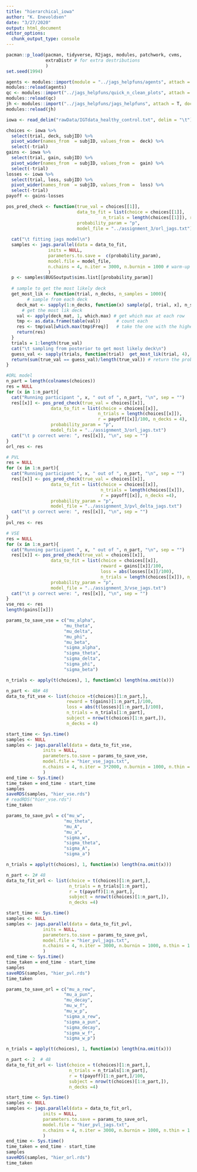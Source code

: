 ```yaml
---
title: "hierarchical_iowa"
author: "K. Enevoldsen"
date: "3/27/2020"
output: html_document
editor_options: 
  chunk_output_type: console
---
```


```r
pacman::p_load(pacman, tidyverse, R2jags, modules, patchwork, cvms,
               extraDistr # for extra destributions
               )
set.seed(1994)

agents <- modules::import(module = "../jags_helpfuns/agents", attach = T, doc = T)
modules::reload(agents)
qc <- modules::import("../jags_helpfuns/quick_n_clean_plots", attach = T, doc = T)
modules::reload(qc)
jh <- modules::import("../jags_helpfuns/jags_helpfuns", attach = T, doc = T)
modules::reload(jh)
```

```r
iowa <- read_delim("rawData/IGTdata_healthy_control.txt", delim = "\t")

choices <- iowa %>%
  select(trial, deck, subjID) %>%
  pivot_wider(names_from  = subjID, values_from =  deck) %>%
  select(-trial)
gains <- iowa %>%
  select(trial, gain, subjID) %>%
  pivot_wider(names_from  = subjID, values_from =  gain) %>%
  select(-trial)
losses <- iowa %>%
  select(trial, loss, subjID) %>%
  pivot_wider(names_from  = subjID, values_from =  loss) %>%
  select(-trial)
payoff <- gains-losses
```

```r
pos_pred_check <- function(true_val = choices[[1]], 
                           data_to_fit = list(choice = choices[[1]], 
                                     n_trials = length(choices[[1]]), r = gains[[1]]/100, n_decks = 4), 
                           probability_param = "p",
                           model_file = "../assignment_3/orl_jags.txt"){
  
  cat("\t fitting jags model\n")
  samples <- jags.parallel(data = data_to_fit,
                inits = NULL, 
                parameters.to.save =  c(probability_param), 
                model.file = model_file,
                n.chains = 4, n.iter = 3000, n.burnin = 1000 # warm-up
                )
  p <- samples$BUGSoutput$sims.list[[probability_param]]
  
  # sample to get the most likely deck
  get_most_lik <- function(trial, n_decks, n_samples = 1000){
        # sample from each deck
    deck_mat <- sapply(1:n_decks, function(x) sample(p[, trial, x], n_samples, replace = T))
      # get the most lik deck
    val <- apply(deck_mat, 1, which.max) # get which max at each row
    tmp <- as.data.frame(table(val))      # count each
    res <- tmp$val[which.max(tmp$Freq)]   # take the one with the highest freq
    return(res)
  }
  trials = 1:length(true_val)
  cat("\t sampling from posterior to get most likely deck\n")
  guess_val <- sapply(trials, function(trial)  get_most_lik(trial, 4), simplify = T)
  return(sum(true_val == guess_val)/length(true_val)) # return the probability that the model will guess correct for a given participant
}

#ORL model
n_part = length(colnames(choices))
res = NULL
for (x in 1:n_part){
  cat("Running participant ", x, " out of ", n_part, "\n", sep = "")
  res[[x]] <- pos_pred_check(true_val = choices[[x]], 
                 data_to_fit = list(choice = choices[[x]], 
                                   n_trials = length(choices[[x]]), 
                                   r = payoff[[x]]/100, n_decks = 4), 
                 probability_param = "p", 
                 model_file = "../assignment_3/orl_jags.txt")
  cat("\t p correct were: ", res[[x]], "\n", sep = "")
}
orl_res <- res

# PVL
res = NULL
for (x in 1:n_part){
  cat("Running participant ", x, " out of ", n_part, "\n", sep = "")
  res[[x]] <- pos_pred_check(true_val = choices[[x]], 
                 data_to_fit = list(choice = choices[[x]],
                                    n_trials = length(choices[[x]]), 
                                    r = payoff[[x]], n_decks =4), 
                 probability_param = "p", 
                 model_file = "../assignment_3/pvl_delta_jags.txt")
  cat("\t p correct were: ", res[[x]], "\n", sep = "")
}
pvl_res <- res

# VSE
res = NULL
for (x in 1:n_part){
  cat("Running participant ", x, " out of ", n_part, "\n", sep = "")
  res[[x]] <- pos_pred_check(true_val = choices[[x]], 
                 data_to_fit = list(choice = choices[[x]],
                                    reward = gains[[x]]/100, 
                                    loss = abs(losses[[x]]/100),
                                    n_trials = length(choices[[x]]), n_decks =4), 
                 probability_param = "p", 
                 model_file = "../assignment_3/vse_jags.txt")
  cat("\t p correct were: ", res[[x]], "\n", sep = "")
}
vse_res <- res
length(gains[[x]])
```


```r

params_to_save_vse = c("mu_alpha",
                      "mu_theta",
                      "mu_delta",
                      "mu_phi",
                      "mu_beta",
                      "sigma_alpha",
                      "sigma_theta",
                      "sigma_delta",
                      "sigma_phi",
                      "sigma_beta")

n_trials <- apply(t(choices), 1, function(x) length(na.omit(x)))

n_part <- 48# 48
data_to_fit_vse <- list(choice =t(choices)[1:n_part,],
                       reward = t(gains)[1:n_part,]/100, 
                       loss = abs(t(losses)[1:n_part,]/100),
                       n_trials = n_trials[1:n_part],
                       subject = nrow(t(choices)[1:n_part,]),
                       n_decks = 4)

start_time <- Sys.time()
samples <- NULL
samples <- jags.parallel(data = data_to_fit_vse,
              inits = NULL, 
              parameters.to.save = params_to_save_vse, 
              model.file = "hier_vse_jags.txt",
              n.chains = 4, n.iter = 3*2000, n.burnin = 1000, n.thin = 3 # warm-up
              )
end_time <- Sys.time()
time_taken = end_time - start_time
samples
saveRDS(samples, "hier_vse.rds")
# readRDS("hier_vse.rds")
time_taken
```

```r
params_to_save_pvl = c("mu_w",
                      "mu_theta",
                      "mu_A",
                      "mu_a",
                      "sigma_w",
                      "sigma_theta",
                      "sigma_A",
                      "sigma_a")

n_trials = apply(t(choices), 1, function(x) length(na.omit(x)))

n_part <- 2# 48
data_to_fit_orl <- list(choice = t(choices)[1:n_part,],
                        n_trials = n_trials[1:n_part], 
                        r = t(payoff)[1:n_part,],
                        subject = nrow(t(choices)[1:n_part,]),
                        n_decks =4)

start_time <- Sys.time()
samples <- NULL
samples <- jags.parallel(data = data_to_fit_pvl,
              inits = NULL, 
              parameters.to.save = params_to_save_pvl, 
              model.file = "hier_pvl_jags.txt",
              n.chains = 4, n.iter = 3000, n.burnin = 1000, n.thin = 1 # warm-up
              )
end_time <- Sys.time()
time_taken = end_time - start_time
samples
saveRDS(samples, "hier_pvl.rds")
time_taken
```


```r
params_to_save_orl = c("mu_a_rew",
                      "mu_a_pun",
                      "mu_decay",
                      "mu_w_f",
                      "mu_w_p",
                      "sigma_a_rew",
                      "sigma_a_pun",
                      "sigma_decay",
                      "sigma_w_f",
                      "sigma_w_p")

n_trials = apply(t(choices), 1, function(x) length(na.omit(x)))

n_part <- 2  # 48
data_to_fit_orl <- list(choice = t(choices)[1:n_part,],
                        n_trials = n_trials[1:n_part], 
                        r = t(payoff)[1:n_part,]/100,
                        subject = nrow(t(choices)[1:n_part,]),
                        n_decks =4)

start_time <- Sys.time()
samples <- NULL
samples <- jags.parallel(data = data_to_fit_orl,
              inits = NULL, 
              parameters.to.save = params_to_save_orl, 
              model.file = "hier_pvl_jags.txt",
              n.chains = 4, n.iter = 3000, n.burnin = 1000, n.thin = 1  # warm-up
              )
end_time <- Sys.time()
time_taken = end_time - start_time
samples
saveRDS(samples, "hier_orl.rds")
time_taken
```


